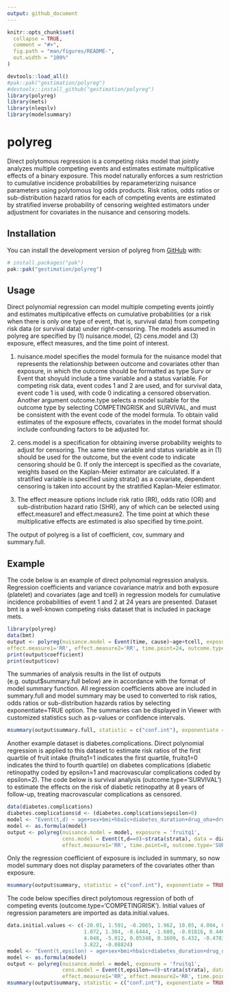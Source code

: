 ```yaml
---
output: github_document
---
```


<!-- README.md is generated from README.Rmd. Please edit that file -->

```r
knitr::opts_chunk$set(
  collapse = TRUE,
  comment = "#>",
  fig.path = "man/figures/README-",
  out.width = "100%"
)
```

```r
devtools::load_all()
#pak::pak("gestimation/polyreg")
#devtools::install_github("gestimation/polyreg") 
library(polyreg)
library(mets)
library(nleqslv)
library(modelsummary)
```

# polyreg

<!-- badges: start -->
<!-- badges: end -->

Direct polytomous regression is a competing risks model that jointly analyzes multiple competing events and estimates estimate multiplicative effects of a binary exposure. This model naturally enforces a sum restriction to cumulative incidence probabilities by reparameterizing nuisance parameters using polytomous log odds products. Risk ratios, odds ratios or sub-distribution hazard ratios for each of competing events are estimated by stratified inverse probability of censoring weighted estimators under adjustment for covariates in the nuisance and censoring models. 

## Installation

You can install the development version of polyreg from [GitHub](https://github.com/) with:

``` r
# install.packages("pak")
pak::pak("gestimation/polyreg")
```

## Usage

Direct polynomial regression can model multiple competing events jointly and estimates multipilcative effects on cumulative probabilities (or a risk when there is only one type of event, that is, survival data) from competing risk data (or survival data) under right-censoring. The models assumed in polyreg are specified by (1) nuisance.model, (2) cens.model and (3) exposure, effect measures, and the time point of interest. 

(1) nuisance.model specifies the model formula for the nuisance model that represents the relationship between outcome and covariates other than exposure, in which the outcome should be formatted as type Surv or Event that shoyuld include a time variable and a status variable. For competing risk data, event codes 1 and 2 are used, and for survival data, event code 1 is used, with code 0 indicating a censored observation. Another argument outcome.type selects a model suitable for the outcome type by selecting COMPETINGRISK and SURVIVAL, and must be consistent with the event code of the model formula. To obtain valid estimates of the exposure effects, covariates in the model format should include confounding factors to be adjusted for. 

(2) cens.model is a specification for obtaining inverse probability weights to adjust for censoring. The same time variable and status variable as in (1) should be used for the outcome, but the event code to indicate censoring should be 0. If only the intercept is specified as the covariate, weights based on the Kaplan-Meier estimator are calculated. If a stratified variable is specified using strata() as a covariate, dependent censoring is taken into account by the stratified Kaplan-Meier estimator. 

(3) The effect measure options include risk ratio (RR), odds ratio (OR) and sub-distribution hazard ratio (SHR), any of which can be selected using effect.measure1 and effect.measure2. The time point at which these multiplicative effects are estimated is also specified by time.point. 

The output of polyreg is a list of coefficient, cov, summary and summary.full.  

## Example

The code below is an example of direct polynomial regression analysis. Regression coefficients and variance covariance matrix and both exposure (platelet) and covariates (age and tcell) in regression models for cumulative incidence probabilities of event 1 and 2 at 24 years are presented. Dataset bmt is a well-known competing risks dataset that is included in package mets. 

```r
library(polyreg)
data(bmt)
output <- polyreg(nuisance.model = Event(time, cause)~age+tcell, exposure = 'platelet', cens.model = Event(time,cause==0)~+1, data = bmt, 
effect.measure1='RR', effect.measure2='RR', time.point=24, outcome.type='COMPETINGRISK')
print(output$coefficient)
print(output$cov)
```

The summaries of analysis results in the list of outputs (e.g. output$summary.full below) are in accordance with the format of model summary function. All regression coefficients above are included in summary.full and model summary may be used to converted to risk ratios, odds ratios or sub-distribution hazards ratios by selecting exponentiate=TRUE option. The summaries can be displayed in Viewer with customized statistics such as p-values or confidence intervals. 

```r
msummary(output$summary.full, statistic = c("conf.int"), exponentiate = TRUE)
```

Another example dataset is diabetes.complications. Direct polynomial regression is applied to this dataset to estimate risk ratios of the first quartile of fruit intake (fruitq1=1 indicates the first quartile, fruitq1=0 indicates the third to fourth quartile) on diabetes complications (diabetic retinopathy coded by epsilon=1 and macrovascular complications coded by epsilon=2). The code below is survival analysis (outcome.type='SURVIVAL') to estimate the effects on the risk of diabetic retinopathy at 8 years of follow-up, treating macrovascular complications as censored. 

```r
data(diabetes.complications)
diabetes.complications$d <- (diabetes.complications$epsilon>0)
model <- "Event(t,d) ~ age+sex+bmi+hba1c+diabetes_duration+drug_oha+drug_insulin+sbp+ldl+hdl+tg+current_smoker+alcohol_drinker+ltpa"
model <- as.formula(model)
output <- polyreg(nuisance.model = model, exposure = 'fruitq1',
                  cens.model = Event(t,d==0)~strata(strata), data = diabetes.complications,
                  effect.measure1='RR', time.point=8, outcome.type='SURVIVAL')
```

Only the regression coefficient of exposure is included in summary, so now model summary does not display parameters of the covariates other than exposure. 

```r
msummary(output$summary, statistic = c("conf.int"), exponentiate = TRUE)
```

The code below specifies direct polytomous regression of both of competing events (outcome.type='COMPETINGRISK'). Initial values of regression parameters are imported as data.initial.values. 

```r
data.initial.values <- c(-20.01, 1.591, -0.2065, 1.962, 10.05, 4.004, 0.9624, 1.582, 2.414, -0.02140,
                         1.072, 1.304, -0.6444, -1.600, -0.01816, 0.4460, -29.25, 6.586, -1.090, 3.515,
                         4.048, -5.012, 0.05348, 0.1609, 6.432, -0.4783, -3.230, -4.135, 1.451, 0.04964,
                         3.822, -0.08824)
model <- "Event(t,epsilon) ~ age+sex+bmi+hba1c+diabetes_duration+drug_oha+drug_insulin+sbp+ldl+hdl+tg+current_smoker+alcohol_drinker+ltpa"
model <- as.formula(model)
output <- polyreg(nuisance.model = model, exposure = 'fruitq1',
                  cens.model = Event(t,epsilon==0)~strata(strata), data = diabetes.complications,
                  effect.measure1='RR', effect.measure2='RR', time.point=8, outcome.type='COMPETINGRISK', data.initial.values=data.initial.values)
msummary(output$summary, statistic = c("conf.int"), exponentiate = TRUE)
```
